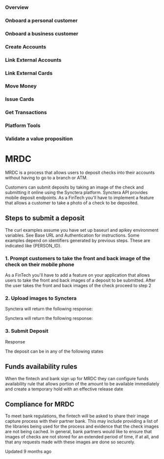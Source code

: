 ### Overview

### Onboard a personal customer

### Onboard a business customer

### Create Accounts

### Link External Accounts

### Link External Cards

### Move Money

### Issue Cards

### Get Transactions

### Platform Tools

### Validate a value proposition

# MRDC

MRDC is a process that allows users to deposit checks into their accounts without having to go to a branch or ATM.

Customers can submit deposits by taking an image of the check and submitting it online using the Synctera platform.
Synctera API provides mobile deposit endpoints. As a FinTech you'll have to
implement a feature that allows a customer to take a photo of a check to be deposited.

## Steps to submit a deposit

The curl examples assume you have set up baseurl and apikey environment variables.
See Base URL and Authentication for instructions.
Some examples depend on identifiers generated by previous steps. These are indicated like {PERSON_ID}.

### 1. Prompt customers to take the front and back image of the check on their mobile phone

As a FinTech you'll have to add a feature on your application that allows users to take the front and back images of a deposit to be submitted.
After the user takes the front and back images of the check proceed to step 2

### 2. Upload images to Synctera

Synctera will return the following response:

Synctera will return the following response:

### 3. Submit Deposit

Response

The deposit can be in any of the following states

## Funds availability rules

When the fintech and bank sign up for MRDC they can configure funds availability rule that allows portion of the amount to be available immediately and create a temporary hold with an effective release date  

## Compliance for MRDC

To meet bank regulations, the fintech will be asked to share their image capture process with their partner bank. This may include providing a list of the libraries being used for the process and evidence that the check images are not being cached. In general, bank partners would like to ensure that images of checks are not stored for an extended period of time, if at all, and that any requests made with these images are done so securely.

Updated 9 months ago 

